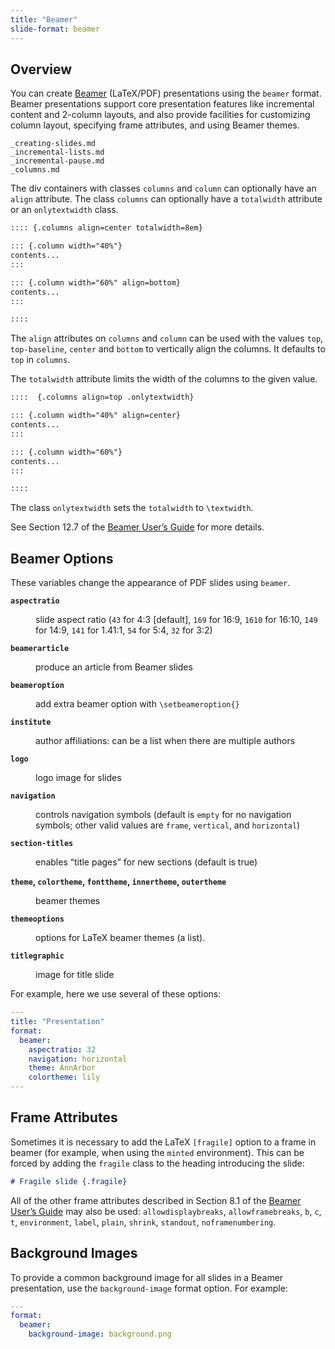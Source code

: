 ```yaml
---
title: "Beamer"
slide-format: beamer
---
```


## Overview

You can create [Beamer](https://ctan.org/pkg/beamer) (LaTeX/PDF) presentations using the `beamer` format. Beamer presentations support core presentation features like incremental content and 2-column layouts, and also provide facilities for customizing column layout, specifying frame attributes, and using Beamer themes.

``` include
_creating-slides.md
_incremental-lists.md
_incremental-pause.md
_columns.md
```

The div containers with classes `columns` and `column` can optionally have an `align` attribute. The class `columns` can optionally have a `totalwidth` attribute or an `onlytextwidth` class.

``` markdown
:::: {.columns align=center totalwidth=8em}

::: {.column width="40%"}
contents...
:::

::: {.column width="60%" align=bottom}
contents...
:::

:::: 
```

The `align` attributes on `columns` and `column` can be used with the values `top`, `top-baseline`, `center` and `bottom` to vertically align the columns. It defaults to `top` in `columns`.

The `totalwidth` attribute limits the width of the columns to the given value.

``` markdown
::::  {.columns align=top .onlytextwidth}

::: {.column width="40%" align=center}
contents...
:::

::: {.column width="60%"}
contents...
:::

:::: 
```

The class `onlytextwidth` sets the `totalwidth` to `\textwidth`.

See Section 12.7 of the [Beamer User's Guide](http://mirrors.ctan.org/macros/latex/contrib/beamer/doc/beameruserguide.pdf) for more details.

## Beamer Options

These variables change the appearance of PDF slides using `beamer`.

**`aspectratio`**

:   slide aspect ratio (`43` for 4:3 \[default\], `169` for 16:9, `1610` for 16:10, `149` for 14:9, `141` for 1.41:1, `54` for 5:4, `32` for 3:2)

**`beamerarticle`**

:   produce an article from Beamer slides

**`beameroption`**

:   add extra beamer option with `\setbeameroption{}`

**`institute`**

:   author affiliations: can be a list when there are multiple authors

**`logo`**

:   logo image for slides

**`navigation`**

:   controls navigation symbols (default is `empty` for no navigation symbols; other valid values are `frame`, `vertical`, and `horizontal`)

**`section-titles`**

:   enables "title pages" for new sections (default is true)

**`theme`, `colortheme`, `fonttheme`, `innertheme`, `outertheme`**

:   beamer themes

**`themeoptions`**

:   options for LaTeX beamer themes (a list).

**`titlegraphic`**

:   image for title slide

For example, here we use several of these options:

``` yaml
---
title: "Presentation"
format: 
  beamer: 
    aspectratio: 32
    navigation: horizontal
    theme: AnnArbor
    colortheme: lily
---
```

## Frame Attributes

Sometimes it is necessary to add the LaTeX `[fragile]` option to a frame in beamer (for example, when using the `minted` environment). This can be forced by adding the `fragile` class to the heading introducing the slide:

``` markdown
# Fragile slide {.fragile}
```

All of the other frame attributes described in Section 8.1 of the [Beamer User's Guide](http://mirrors.ctan.org/macros/latex/contrib/beamer/doc/beameruserguide.pdf) may also be used: `allowdisplaybreaks`, `allowframebreaks`, `b`, `c`, `t`, `environment`, `label`, `plain`, `shrink`, `standout`, `noframenumbering`.

## Background Images

To provide a common background image for all slides in a Beamer presentation, use the `background-image` format option. For example:

``` yaml
---
format:
  beamer:
    background-image: background.png
    
```
